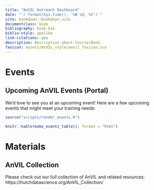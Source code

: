 ```yaml
---
title: "AnVIL Outreach Dashboard"
date: "`r format(Sys.time(), '%B %d, %Y')`"
site: bookdown::bookdown_site
documentclass: book
bibliography: book.bib
biblio-style: apalike
link-citations: yes
description: Description about Course/Book.
favicon: assets/AnVIL_style/anvil_favicon.ico
---
```



# Events

## Upcoming AnVIL Events (Portal) {-}

We'd love to see you at an upcoming event! Here are a few upcoming events that might meet your training needs:

```r
source("scripts/render_events.R")

knitr::kable(make_events_table(), format = "html")
```

# Materials

## AnVIL Collection {-}

Please check out our full collection of AnVIL and related resources: https://hutchdatascience.org/AnVIL_Collection/

